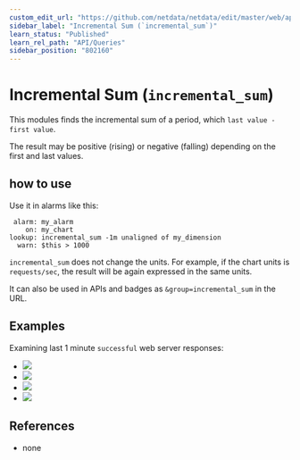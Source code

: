 ```yaml
---
custom_edit_url: "https://github.com/netdata/netdata/edit/master/web/api/queries/incremental_sum/README.md"
sidebar_label: "Incremental Sum (`incremental_sum`)"
learn_status: "Published"
learn_rel_path: "API/Queries"
sidebar_position: "802160"
---
```



# Incremental Sum (`incremental_sum`)

This modules finds the incremental sum of a period, which `last value - first value`.

The result may be positive (rising) or negative (falling) depending on the first and last values.

## how to use

Use it in alarms like this:

```
 alarm: my_alarm
    on: my_chart
lookup: incremental_sum -1m unaligned of my_dimension
  warn: $this > 1000
```

`incremental_sum` does not change the units. For example, if the chart units is `requests/sec`, the result
will be again expressed in the same units. 

It can also be used in APIs and badges as `&group=incremental_sum` in the URL.

## Examples

Examining last 1 minute `successful` web server responses:

-   ![](https://registry.my-netdata.io/api/v1/badge.svg?chart=web_log_nginx.response_statuses&options=unaligned&dimensions=success&group=min&after=-60&label=min)
-   ![](https://registry.my-netdata.io/api/v1/badge.svg?chart=web_log_nginx.response_statuses&options=unaligned&dimensions=success&group=average&after=-60&label=average)
-   ![](https://registry.my-netdata.io/api/v1/badge.svg?chart=web_log_nginx.response_statuses&options=unaligned&dimensions=success&group=max&after=-60&label=max)
-   ![](https://registry.my-netdata.io/api/v1/badge.svg?chart=web_log_nginx.response_statuses&options=unaligned&dimensions=success&group=incremental_sum&after=-60&label=incremental+sum&value_color=orange)

## References

-   none


